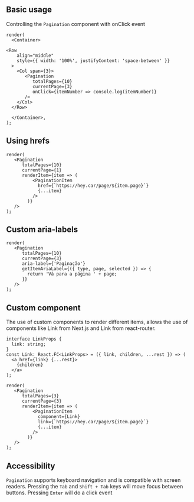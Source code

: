 
## Basic usage

Controlling the `Pagination` component with onClick event
```tsx live
render(
  <Container>

<Row
    align="middle"
    style={{ width: '100%', justifyContent: 'space-between' }}
  >
    <Col span={3}>
       <Pagination
          totalPages={10}
          currentPage={3}
          onClick={itemNumber => console.log(itemNumber)}
       />
    </Col>
  </Row>

  </Container>,
);
```

## Using hrefs
```tsx live
render(
   <Pagination
      totalPages={10}
      currentPage={1}
      renderItem={item => (
          <PaginationItem
            href={`https://hey.car/page/${item.page}`}
            {...item}
          />
        )}
   />
);
```

## Custom aria-labels
```tsx live
render(
   <Pagination
      totalPages={10}
      currentPage={3}
      aria-label={'Paginação'}
      getItemAriaLabel={({ type, page, selected }) => {
        return 'Vá para a página ' + page;
      }}
   />
);
```

## Custom component
The use of custom components to render different items, allows the use of components like Link from Next.js and Link from react-router.
```tsx
interface LinkProps {
  link: string;
}
const Link: React.FC<LinkProps> = ({ link, children, ...rest }) => (
  <a href={link} {...rest}>
    {children}
  </a>
);

render(
   <Pagination
      totalPages={3}
      currentPage={3}
      renderItem={item => (
          <PaginationItem
            component={Link}
            link={`https://hey.car/page/${item.page}`}
            {...item}
          />
        )}
   />
);
```

## Accessibility

`Pagination` supports keyboard navigation and is compatible with screen readers.
Pressing the `Tab` and `Shift + Tab` keys will move focus between buttons.
Pressing `Enter` will do a click event
